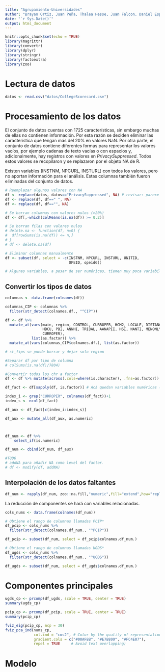 ```yaml
---
title: "Agrupamiento-Universidades"
author: "Brayan Ortiz, Juan Peña, Thalea Hesse, Juan Falcon, Daniel Espinal"
date: "`r Sys.Date()`"
output: html_document
---
```


```r
knitr::opts_chunk$set(echo = TRUE)
library(magrittr)
library(convertr)
library(dplyr)
library(stringr)
library(factoextra)
library(zoo)
```


# Lectura de datos

```r
datos <- read.csv("datos/CollegeScorecard.csv")
```

# Procesamiento de los datos

El conjunto de datos cuentas con 1725 características, sin embargo muchas de ellas no contienen información. Por esta razón se deciden eliminar las característica que tengan más del 20% en valores NaN. Por otra parte, el conjunto de datos contiene diferentes formas para representar los valores vacíos, por ejemplo cadenas de texto vacías o con espacios y, adicionalmente, hay registros con valores en *PrivacySuppressed*. Todos estos valores se recopilaron y se replazaron por el objeto NA de R.  

Existen variables (INSTNM, NPCURL, INSTURL) con todos los valores, pero no aportan información para el análisis. Estas columnas también fueron eliminadas del conjunto de datos.


```r
# Reemplazar algunos valores con NA
df <- replace(datos, datos=="PrivacySuppressed", NA) # revisar: parece que quedan como strings
df <- replace(df, df==" ", NA)
df <- replace(df, df=="", NA)

# Se borran columnas con valores nulos (>20%)
df <- df[,-which(colMeans(is.na(df)) >= 0.2)]

# Se borran filas con valores nulos
# delete.na <- function(df, n=0) {
#  df[rowSums(is.na(df)) <= n,]
# }
# df <- delete.na(df)

# Eliminar columnas manualmente
df <- subset(df, select = -c(INSTNM, NPCURL, INSTURL, UNITID, 
                             OPEID, opeid6))

# Algunas variables, a pesar de ser numéricas, tienen muy poca variabilidad: poolyrs
```

## Convertir los tipos de datos

```r
columnas <- data.frame(colnames(df))

columnas_CIP <- columnas %>% 
  filter(str_detect(colnames.df., "^CIP"))

df <- df %>% 
  mutate_at(vars(main, region, CONTROL, CURROPER, HCM2, LOCALE, DISTANCEONLY, STABBR, st_fips,
                 HBCU, PBI, ANNHI, TRIBAL, AANAPII, HSI, NANTI, MENONLY, WOMENONLY, PREDDEG, HIGHDEG,
                 CURROPER), 
            list(as.factor)) %>% 
  mutate_at(vars(columnas_CIP$colnames.df.), list(as.factor))

# st_fips se puede borrar y dejar solo region
```

```r
#Separar df por tipo de columna
# colSums(is.na(df)/7804)

#Convertir todos los chr a factor
df <- df %>% mutate(across(.cols=where(is.character), .fns=as.factor))

df_fact <- df[sapply(df, is.factor)] # Acá quedan variables numéricas (RARO xd)

index_i <- grep("CURROPER", colnames(df_fact))+1
index_s <- ncol(df_fact)

df_aux <- df_fact[c(index_i:index_s)]

df_aux <- mutate_all(df_aux, as.numeric)



df_num <- df %>% 
    select_if(is.numeric)

df_num <- cbind(df_num, df_aux)

#TODO
# addNA para añadir NA como level del factor.
# df <- modify(df, addNA)
```
 
## Interpolación de los datos faltantes

```r
df_num <- rapply(df_num, zoo::na.fill,"numeric",fill="extend",how="replace")
```

La reducción de componentes se hará con variables relacionadas.

```r
cols_nums <- data.frame(colnames(df_num))

# Obtiene el rango de columnas llamadas PCIP*
df_pcip <- cols_nums %>% 
  filter(str_detect(colnames.df_num., "^PCIP"))

df_pcip <- subset(df_num, select = df_pcip$colnames.df_num.)

# Obtiene el rango de columnas llamadas UGDS*
df_ugds <- cols_nums %>% 
  filter(str_detect(colnames.df_num., "^UGDS"))

df_ugds <- subset(df_num, select = df_ugds$colnames.df_num.)
```

# Componentes principales

```r
ugds_cp <- prcomp(df_ugds, scale = TRUE, center = TRUE)
summary(ugds_cp)

pcip_cp <- prcomp(df_pcip, scale = TRUE, center = TRUE)
summary(pcip_cp)
```

```r
fviz_eig(pcip_cp, ncp = 30)
fviz_pca_ind(nums_cp,
             col.ind = "cos2", # Color by the quality of representation
             gradient.cols = c("#00AFBB", "#E7B800", "#FC4E07"),
             repel = TRUE     # Avoid text overlapping)
```

# Modelo

```r
```
